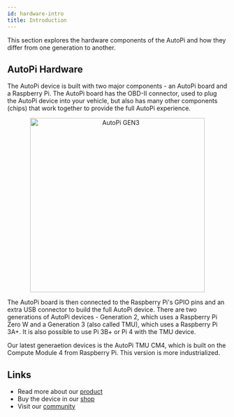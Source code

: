 ```yaml
---
id: hardware-intro
title: Introduction
---
```



This section explores the hardware components of the AutoPi and how they differ from one generation
to another.

## AutoPi Hardware
The AutoPi device is built with two major components - an AutoPi board and a Raspberry Pi. The 
AutoPi board has the OBD-II connector, used to plug the AutoPi device into your vehicle, but also
has many other components (chips) that work together to provide the full AutoPi experience.

<p align="center">
  <img src={useBaseUrl('/img/gen3device_narrow.png')} alt="AutoPi GEN3" width="400"/>
</p>

The AutoPi board is then connected to the Raspberry Pi's GPIO pins and an extra USB connector to
build the full AutoPi device. There are two generations of AutoPi devices - Generation 2, which uses
a Raspberry Pi Zero W and a Generation 3 (also called TMU), which uses a Raspberry Pi 3A+. It is
also possible to use Pi 3B+ or Pi 4 with the TMU device.

Our latest generaetion devices is the AutoPi TMU CM4, which is built on the Compute Module 4 from Raspberry Pi. This version is more industrialized. 

## Links

- Read more about our [product](https://autopi.io)
- Buy the device in our [shop](https://shop.autopi.io)
- Visit our [community](https://community.autopi.io)